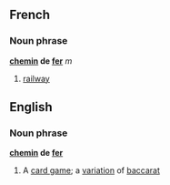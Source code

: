 ==French==
===Noun phrase===
'''[[chemin]] de [[fer]]''' ''m''
# [[railway]]
==English==
===Noun phrase===
{{wikipedia}}
'''[[chemin]] de [[fer]]'''
# A [[card game]]; a [[variation]] of [[baccarat]]